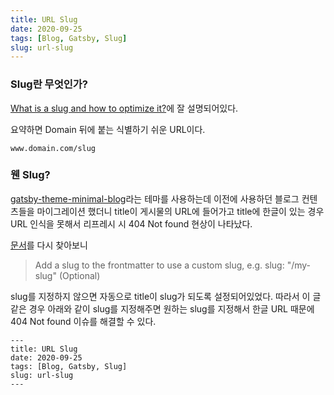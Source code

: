 ```yaml
---
title: URL Slug
date: 2020-09-25
tags: [Blog, Gatsby, Slug]
slug: url-slug
---
```


### Slug란 무엇인가?

[What is a slug and how to optimize it?](https://yoast.com/slug/)에 잘 설명되어있다.

요약하면 Domain 뒤에 붙는 식별하기 쉬운 URL이다.

`www.domain.com/slug`

### 웬 Slug?

[gatsby-theme-minimal-blog](https://github.com/LekoArts/gatsby-themes/tree/master/themes/gatsby-theme-minimal-blog)라는 테마를 사용하는데 이전에 사용하던 블로그 컨텐츠들을 마이그레이션 했더니 title이 게시물의 URL에 들어가고 title에 한글이 있는 경우 URL 인식을 못해서 리프레시 시 404 Not found 현상이 나타났다.

[문서](https://github.com/LekoArts/gatsby-themes/tree/master/themes/gatsby-theme-minimal-blog#adding-a-new-blog-post)를 다시 찾아보니

> Add a slug to the frontmatter to use a custom slug, e.g. slug: "/my-slug" (Optional)

slug를 지정하지 않으면 자동으로 title이 slug가 되도록 설정되어있었다.
따라서 이 글 같은 경우 아래와 같이 slug를 지정해주면 원하는 slug를 지정해서 한글 URL 때문에 404 Not found 이슈를 해결할 수 있다.

```mdx
---
title: URL Slug
date: 2020-09-25
tags: [Blog, Gatsby, Slug]
slug: url-slug
---
```
